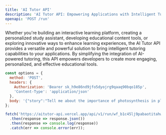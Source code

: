 ```yaml
---
title: 'AI Tutor API'
description: 'AI Tutor API: Empowering Applications with Intelligent Tutoring Capabilities'
openapi: 'POST /run'
---
```


Whether you're building an interactive learning platform, creating a personalized study assistant, developing educational content tools, or exploring innovative ways to enhance learning experiences, the AI Tutor API provides a versatile and powerful solution to bring intelligent tutoring capabilities to your applications. By simplifying the integration of AI-powered tutoring, this API empowers developers to create more engaging, personalized, and effective educational tools. 

```javascript
const options = {
  method: 'POST',
  headers: {
    Authorization: 'Bearer sk_h9e86nd9jfo5dyojrg9qaaq90bqo185p',
    'Content-Type': 'application/json'
  },
  body: '{"story":"Tell me about the importance of photosynthesis in plants."}'
};

fetch('https://aitutor-api.vercel.app/api/v1/run/wf_b1c45lj9pabaotitahwfk9gb', options)
  .then(response => response.json())
  .then(response => console.log(response))
  .catch(err => console.error(err));
```